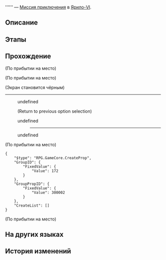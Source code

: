 {{Дополнить|Диалоги.}}
{{Миссия Инфобокс
|id              = 4040123
|Название        = 
|Изображение     = Миссия Освоения .png
|Тип             = Миссия приключения
|События         = 
|Глава           = 
|Условия         = Завершена [[Миссия Освоения]] ''[[Неисчезающие тени]]''
|Персонажи       = Насмешливый житель; Первопроходец
|СтартЛокация    = [[Ярило-VI]] — [[Административный район]]
|Локации         = Административный район
|Предыдущая      = 
|Следующая       = 
|Награды         = Shield (Item)*20; Кредиты*5 000
}}
'''''' — [[Миссия приключения]] в [[Ярило-VI]].

==Описание==
{{Описание|<!--официальное описание из Перекрёстка судеб-->}}

==Этапы==


==Прохождение==
{{Дополнить}}

;(По прибытии на место)

;(По прибытии на место)
<!--Unknown TalkSentence: 404012301-->
;(Экран становится чёрным)
<!--Unknown TalkSentence: 404012302-->
----
<!--Unknown TalkSentence: 404012303-->
<!--Unknown TalkSentence: 404012304-->
:{{Диалог|Стрелка}} undefined
:<!--Unknown TalkSentence: 404012306-->
:<!--Unknown TalkSentence: 404012307-->
:<!--Unknown TalkSentence: 404012308-->
:;(Return to previous option selection)
:{{Диалог|Стрелка}} undefined
:<!--Unknown TalkSentence: 404012332-->
:<!--Unknown TalkSentence: 404012333-->
:<!--Unknown TalkSentence: 404012334-->
:<!--Unknown TalkSentence: 404012335-->
::----
:{{Диалог|Стрелка}} undefined
:<!--Unknown TalkSentence: 404012337-->

;(По прибытии на место)
:<!--3-second delay-->
<pre>{
	"$type": "RPG.GameCore.CreateProp",
	"GroupID": {
		"FixedValue": {
			"Value": 172
		}
	},
	"GroupPropID": {
		"FixedValue": {
			"Value": 300002
		}
	},
	"CreateList": []
}</pre>
;(По прибытии на место)
{{Диалог Конец}}

==На других языках==
{{На других языках
|en   = 
|zhs  = 
|zht  = 
|ja   = 
|ko   = 
|es   = 
|fr   = 
|ru   = 
|th   = 
|vi   = 
|de   = 
|id   = 
|pt   = 
}}

==История изменений==
{{История изменений|2.7}}
